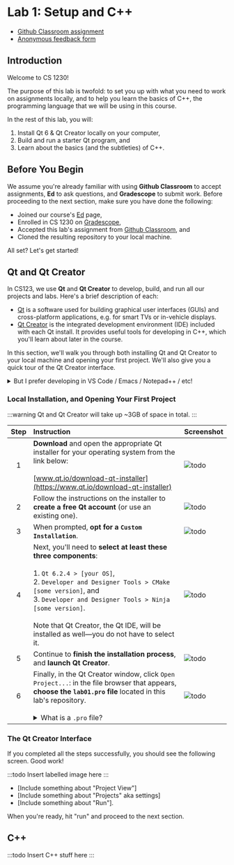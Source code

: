 
# Lab 1: Setup and C++

- [Github Classroom assignment](todo)
- [Anonymous feedback form](https://forms.gle/ZYY519pzSvu8YaZK6)

## Introduction

Welcome to CS 1230!

The purpose of this lab is twofold: to set you up with what you need to work on assignments locally, and to help you learn the basics of C++, the programming language that we will be using in this course.

In the rest of this lab, you will:

1. Install Qt 6 & Qt Creator locally on your computer,
2. Build and run a starter Qt program, and
3. Learn about the basics (and the subtleties) of C++.

## Before You Begin

We assume you're already familiar with using **Github Classroom** to accept assignments, **Ed** to ask questions, and **Gradescope** to submit work. Before proceeding to the next section, make sure you have done the following:

- Joined our course's [Ed](todo) page,
- Enrolled in CS 1230 on [Gradescope](todo),
- Accepted this lab's assignment from [Github Classroom](todo), and
- Cloned the resulting repository to your local machine.

All set? Let's get started!

## Qt and Qt Creator

In CS123, we use **Qt** and **Qt Creator** to develop, build, and run all our projects and labs. Here's a brief description of each:

- [Qt](https://www.qt.io) is a software used for building graphical user interfaces (GUIs) and cross-platform applications, e.g. for smart TVs or in-vehicle displays.
- [Qt Creator](https://www.qt.io/product/development-tools) is the integrated development environment (IDE) included with each Qt install. It provides useful tools for developing in C++, which you'll learn about later in the course.

In this section, we'll walk you through both installing Qt and Qt Creator to your local machine and opening your first project. We'll also give you a quick tour of the Qt Creator interface.

<details>
  <summary>But I prefer developing in VS Code / Emacs / Notepad++ / etc!</summary>

If you know what you're doing, you may certainly write code in your IDE of choice. In the past, students have successfully used other IDEs for writing code, before using Qt Creator to build and run their projects.

That being said, the CS 1230 course staff _will_ be using Qt Creator to grade your assignments. Thus, you'll probably want to install Qt Creator anyway, if only to test that your code works as expected when running with it.

</details>

### Local Installation, and Opening Your First Project

:::warning
Qt and Qt Creator will take up ~3GB of space in total.
:::

| Step | Instruction                                                                                                                                                                                                                                                                                                                                                                                                         | Screenshot                                    |
| :--: | :------------------------------------------------------------------------------------------------------------------------------------------------------------------------------------------------------------------------------------------------------------------------------------------------------------------------------------------------------------------------------------------------------------------ | :-------------------------------------------- |
|  1   | **Download** and open the appropriate Qt installer for your operating system from the link below:<br/><br/>[www.qt.io/download-qt-installer](https://www.qt.io/download-qt-installer)                                                                                                                                                                                                                               | ![todo](/labs/lab1/download-qt-installer.png) |
|  2   | Follow the instructions on the installer to **create a free Qt account** (or use an existing one).                                                                                                                                                                                                                                                                                                                  | ![todo](/labs/lab1/create-qt-account.png)     |
|  3   | When prompted, **opt for a `Custom Installation`**.                                                                                                                                                                                                                                                                                                                                                                 | ![todo](/labs/lab1/custom-installation.png)   |
|  4   | Next, you'll need to **select at least these three components**:<br/><br/>1. `Qt 6.2.4 > [your OS]`,<br/>2. `Developer and Designer Tools > CMake [some version]`, and<br/>3. `Developer and Designer Tools > Ninja [some version]`.<br/><br/>Note that Qt Creator, the Qt IDE, will be installed as well&mdash;you do not have to select it.                                                                       | ![todo](/labs/lab1/selected-components.png)   |
|  5   | Continue to **finish the installation process**, and **launch Qt Creator**.                                                                                                                                                                                                                                                                                                                                         | ![todo](/labs/lab1/finished-install.png)      |
|  6   | Finally, in the Qt Creator window, click `Open Project...`: in the file browser that appears, **choose the `lab01.pro` file** located in this lab's repository.<br/><br/><details><summary>What is a `.pro` file?</summary><br/>A `.pro` file is a _multi-platform_ project file, which Qt can turn into a _platform-specific_ makefile. It stores configuration information, e.g. what files to include.</details> | ![todo](/labs/lab1/open-project.png)          |

### The Qt Creator Interface

If you completed all the steps successfully, you should see the following screen. Good work!

:::todo
Insert labelled image here
:::

- [Include something about "Project View"]
- [Include something about "Projects" aka settings]
- [Include something about "Run"].

When you're ready, hit "run" and proceed to the next section.

## C++

:::todo
Insert C++ stuff here
:::

